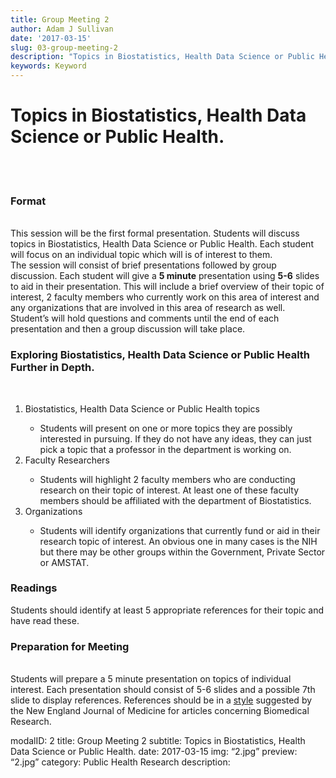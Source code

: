 ```yaml
---
title: Group Meeting 2
author: Adam J Sullivan
date: '2017-03-15'
slug: 03-group-meeting-2
description: "Topics in Biostatistics, Health Data Science or Public Health."
keywords: Keyword
---
```



<h1> Topics in Biostatistics, Health Data Science or Public Health.</h1><br><br><h3> Format</h3> <br>This session will be the first formal presentation. Students will discuss topics in Biostatistics, Health Data Science or Public Health. Each student will focus on an individual topic which will is of interest to them. <br>The session will consist of brief presentations followed by group discussion. Each student will give a **5 minute** presentation using **5-6** slides to aid in their presentation. This will include a brief overview of their topic of interest, 2 faculty members who currently work on this area of interest and any organizations that are involved in this area of research as well.<br>Student's will hold questions and comments until the end of each presentation and then a group discussion will take place. <br><h3>Exploring Biostatistics, Health Data Science or Public Health Further in Depth.</h3><br><ol><li> Biostatistics, Health Data Science or Public Health topics</li><ul><li> Students will present on one or more topics they are possibly interested in pursuing. If they do not have any ideas, they can just pick a topic that a professor in the department is working on.</li></ul><li>Faculty Researchers</li><ul><li>Students will highlight 2 faculty members who are conducting research on their topic of interest. At least one of these faculty members should be affiliated with the department of Biostatistics.</li></ul> <li> Organizations</li><ul><li>Students will identify organizations that currently fund or aid in their research topic of interest. An obvious one in many cases is the NIH but there may be other groups within the Government, Private Sector or AMSTAT.</li></ul> </ol><h3> Readings</h3>Students should identify at least 5 appropriate references for their topic and have read these. <br><h3>Preparation for Meeting</h3><br>Students will prepare a 5 minute presentation on topics of individual interest. Each presentation should consist of 5-6 slides and a possible 7th slide to display references. References should be in a [style](http://www.nejm.org/doi/full/10.1056/NEJM199102073240624#t=article) suggested by the New England Journal of Medicine for articles concerning Biomedical Research. 




modalID: 2
title: Group Meeting 2
subtitle: Topics in Biostatistics, Health Data Science or Public Health.
date: 2017-03-15
img: "2.jpg"
preview: "2.jpg"
category: Public Health Research
description: 
